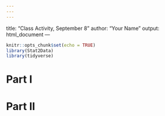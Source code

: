 ```yaml
---
---
---
```

title: "Class Activity, September 8"
author: "Your Name"
output: html_document
---

```r
knitr::opts_chunk$set(echo = TRUE)
library(Stat2Data)
library(tidyverse)
```

# Part I


# Part II